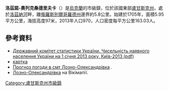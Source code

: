 {{No footnotes|time=2015-09-16T14:48:53+00:00}}
{{coord|49|50|18|N|38|44|10|E|scale:30000|display=title}}
{{Infobox settlement
| name = 洛茲諾-奧列克桑德里夫卡
| image_skyline =
| imagesize = 
| image_caption = 
| image_flag = 
| image_shield = 
| pushpin_map = Ukraine
| pushpin_label_position = bottom
| subdivision_type = 國家
| subdivision_name = {{UKR}}
| subdivision_type1 = [[烏克蘭行政區劃|州]]
| subdivision_name1 = [[盧甘斯克州|盧甘斯克州]]
| subdivision_type2 = [[區_(烏克蘭)|區]]
| subdivision_name2 = 
| subdivision_type3 = 
| subdivision_name3 = 
| leader_title = 市長
| leader_name = Проценко Ірина Петрівна
| established_title = 創建時間
| established_date = 1705年
| established_title3 = 擁有自治權
| established_date3 = 1964年
| area_total_km2 = 5.95
| population_as_of = 2012
| population_total = 970
| population_density_km2 = auto
| timezone = [[歐洲東部時間|EET]]
| utc_offset = +1
| timezone_DST = [[歐洲東部夏令時間|EEST]]
| utc_offset_DST = +2
| coordinates = {{coord|49|50|18|N|38|44|10|E|region:|display=inline}}
| postal_code_type = 郵政號碼
| postal_code = 92211
| area_code = +380 6462
| blank_name = 
| blank_info = 
| website = }}
'''洛茲諾-奧列克桑德里夫卡'''（{{lang-uk|Лозно-Олександрівка}}）是[[烏克蘭|烏克蘭]]的市級鎮，位於該國東部[[盧甘斯克州|盧甘斯克州]]，處於[[洛茲納河|洛茲納河]]畔，離[[俄羅斯|俄羅斯]][[別爾哥羅德州|別爾哥羅德州]]邊界約5.8公里。始建於1705年，面積5.95平方公里，海拔高度97米，2013年人口970，人口密度每平方公里163.03人。

==參考資料==
*[http://www.ukrstat.gov.ua/druk/publicat/kat_u/2013/sb/06_13/sb_nnas_2012.zip Державний комітет статистики України. Чисельність наявного населення України на 1 січня 2013 року, Київ-2013 (pdf)] {{Wayback|url=http://www.ukrstat.gov.ua/druk/publicat/kat_u/2013/sb/06_13/sb_nnas_2012.zip |date=20181115124447 }}
*[http://w1.c1.rada.gov.ua/pls/z7502/A005?rdat1=07.12.2010&rf7571=17924 картка]
* [http://weather.in.ua/ua/lyganskaja/13750 Прогноз погоди в смт Лозно-Олександрівка] {{Wayback|url=http://weather.in.ua/ua/lyganskaja/13750 |date=20161003074014 }}.
* [http://wikimapia.org/19297405/uk/Лозно-Олександрівка Лозно-Олександрівка] {{Wayback|url=http://wikimapia.org/19297405/uk/%D0%9B%D0%BE%D0%B7%D0%BD%D0%BE-%D0%9E%D0%BB%D0%B5%D0%BA%D1%81%D0%B0%D0%BD%D0%B4%D1%80%D1%96%D0%B2%D0%BA%D0%B0 |date=20161005063506 }} на Вікімапії.

{{DEFAULTSORT:Лозно-Олександрівка}}
[[Category:盧甘斯克州市級鎮|Category:盧甘斯克州市級鎮]]


{{Luhansk-geo-stub}}